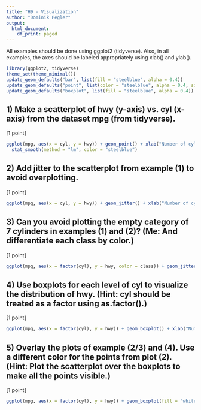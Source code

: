 ```yaml
---
title: "H9 - Visualization"
author: "Dominik Pegler"
output:
  html_document:
    df_print: paged
---
```


All examples should be done using ggplot2 (tidyverse). Also, in all examples, the axes should be labeled appropriately using xlab() and ylab().

```r
library(ggplot2, tidyverse)
theme_set(theme_minimal())
update_geom_defaults("bar", list(fill = "steelblue", alpha = 0.4))
update_geom_defaults("point", list(color = "steelblue", alpha = 0.4, size = 2.6))
update_geom_defaults("boxplot", list(fill = "steelblue", alpha = 0.4))
```


## 1) Make a scatterplot of hwy (y-axis) vs. cyl (x-axis) from the dataset mpg (from tidyverse). 

[1 point]

```r
ggplot(mpg, aes(x = cyl, y = hwy)) + geom_point() + xlab("Number of cylinders") + ylab("miles per gallon (highway)") + 
  stat_smooth(method = "lm", color = "steelblue")
```


## 2) Add jitter to the scatterplot from example (1) to avoid overplotting. 

[1 point]

```r
ggplot(mpg, aes(x = cyl, y = hwy)) + geom_jitter() + xlab("Number of cylinders") + ylab("miles per gallon (highway)")
```


## 3) Can you avoid plotting the empty category of 7 cylinders in examples (1) and (2)? (Me: And differentiate each class by color.)

[1 point]

```r
ggplot(mpg, aes(x = factor(cyl), y = hwy, color = class)) + geom_jitter() + xlab("Number of cylinders") + ylab("miles per gallon (highway)")
```


## 4) Use boxplots for each level of cyl to visualize the distribution of hwy. (Hint: cyl should be treated as a factor using as.factor().) 

[1 point]

```r
ggplot(mpg, aes(x = factor(cyl), y = hwy)) + geom_boxplot() + xlab("Number of cylinders") + ylab("miles per gallon (highway)")

```

## 5) Overlay the plots of example (2/3) and (4). Use a different color for the points from plot (2). (Hint: Plot the scatterplot over the boxplots to make all the points visible.)

[1 point]

```r
ggplot(mpg, aes(x = factor(cyl), y = hwy)) + geom_boxplot(fill = "white") + geom_jitter(alpha = 0.25) + xlab("Number of cylinders") + ylab("miles per gallon (highway)")

```

